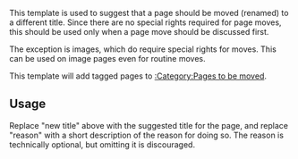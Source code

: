 {{doc/start}}
This template is used to suggest that a page should be moved (renamed) to a different title. Since there are no special rights required for page moves, this should be used only when a page move should be discussed first.

The exception is images, which do require special rights for moves. This can be used on image pages even for routine moves.

This template will add tagged pages to [[:Category:Pages to be moved]].

==Usage==
{{tlx|move|new title|reason}}

Replace "new title" above with the suggested title for the page, and replace "reason" with a short description of the reason for doing so. The reason is technically optional, but omitting it is discouraged.
{{doc/end}}
